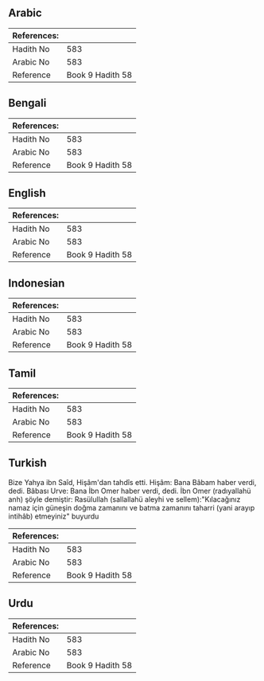 ## Arabic


<div dir="rtl" lang="ar" style={{fontSize:'larger',backgroundColor:'#f8f9fa',padding:20}}>

</div>
<div style={{backgroundColor:'#f8f9fa',padding:20, marginBottom: 10}}><table> <thead> <tr> <th>References:</th> <th></th> </tr> </thead> <tbody><tr><td>Hadith No</td><td>583</td></tr><tr><td>Arabic No</td><td>583</td></tr><tr><td>Reference</td><td>Book 9 Hadith 58</td></tr></tbody></table></div>

## Bengali


<div dir="ltr" lang="bn" style={{fontSize:'larger',backgroundColor:'#f8f9fa',padding:20}}>

</div>
<div style={{backgroundColor:'#f8f9fa',padding:20, marginBottom: 10}}><table> <thead> <tr> <th>References:</th> <th></th> </tr> </thead> <tbody><tr><td>Hadith No</td><td>583</td></tr><tr><td>Arabic No</td><td>583</td></tr><tr><td>Reference</td><td>Book 9 Hadith 58</td></tr></tbody></table></div>

## English


<div dir="ltr" lang="en" style={{fontSize:'larger',backgroundColor:'#f8f9fa',padding:20}}>

</div>
<div style={{backgroundColor:'#f8f9fa',padding:20, marginBottom: 10}}><table> <thead> <tr> <th>References:</th> <th></th> </tr> </thead> <tbody><tr><td>Hadith No</td><td>583</td></tr><tr><td>Arabic No</td><td>583</td></tr><tr><td>Reference</td><td>Book 9 Hadith 58</td></tr></tbody></table></div>

## Indonesian


<div dir="ltr" lang="id" style={{fontSize:'larger',backgroundColor:'#f8f9fa',padding:20}}>

</div>
<div style={{backgroundColor:'#f8f9fa',padding:20, marginBottom: 10}}><table> <thead> <tr> <th>References:</th> <th></th> </tr> </thead> <tbody><tr><td>Hadith No</td><td>583</td></tr><tr><td>Arabic No</td><td>583</td></tr><tr><td>Reference</td><td>Book 9 Hadith 58</td></tr></tbody></table></div>

## Tamil


<div dir="ltr" lang="ta" style={{fontSize:'larger',backgroundColor:'#f8f9fa',padding:20}}>

</div>
<div style={{backgroundColor:'#f8f9fa',padding:20, marginBottom: 10}}><table> <thead> <tr> <th>References:</th> <th></th> </tr> </thead> <tbody><tr><td>Hadith No</td><td>583</td></tr><tr><td>Arabic No</td><td>583</td></tr><tr><td>Reference</td><td>Book 9 Hadith 58</td></tr></tbody></table></div>

## Turkish


<div dir="ltr" lang="tr" style={{fontSize:'larger',backgroundColor:'#f8f9fa',padding:20}}>
Bize Yahya ibn Saîd, Hişâm'dan tahdîs etti. Hişâm: Bana Bâbam haber verdi, dedi. Bâbası Urve: Bana İbn Omer haber verdi, dedi. İbn Omer (radıyallahü anh) şöyle demiştir: Rasülullah (sallallahü aleyhi ve sellem):"Kılacağınız namaz için güneşin doğma zamanını ve batma zamanını taharri (yani arayıp intihâb) etmeyiniz" buyurdu
</div>
<div style={{backgroundColor:'#f8f9fa',padding:20, marginBottom: 10}}><table> <thead> <tr> <th>References:</th> <th></th> </tr> </thead> <tbody><tr><td>Hadith No</td><td>583</td></tr><tr><td>Arabic No</td><td>583</td></tr><tr><td>Reference</td><td>Book 9 Hadith 58</td></tr></tbody></table></div>

## Urdu


<div dir="rtl" lang="ur" style={{fontSize:'larger',backgroundColor:'#f8f9fa',padding:20}}>

</div>
<div style={{backgroundColor:'#f8f9fa',padding:20, marginBottom: 10}}><table> <thead> <tr> <th>References:</th> <th></th> </tr> </thead> <tbody><tr><td>Hadith No</td><td>583</td></tr><tr><td>Arabic No</td><td>583</td></tr><tr><td>Reference</td><td>Book 9 Hadith 58</td></tr></tbody></table></div>